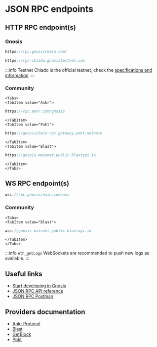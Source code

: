 ---
---

# JSON RPC endpoints

## HTTP RPC endpoint(s)

### Gnosis

```jsx title="Gnosis Mainnet"
https://rpc.gnosischain.com/
```

```jsx title="Chiado Testnet"
https://rpc-chiado.gnosistestnet.com
```
:::info Testnet
Chiado is the official testnet, check the [specifications and information](/about/networks/chiado).
:::

### Community

```mdx-code-block
<Tabs>
<TabItem value="Ankr">
```

```jsx title="Gnosis Mainnet"
https://rpc.ankr.com/gnosis
```

```mdx-code-block
</TabItem>
<TabItem value="Pokt">
```

```jsx title="Gnosis Mainnet"
https://gnosischain-rpc.gateway.pokt.network
```

```mdx-code-block
</TabItem>
<TabItem value="Blast">
```

```jsx title="Gnosis Mainnet"
https://gnosis-mainnet.public.blastapi.io
```

```mdx-code-block
</TabItem>
</Tabs>
```

## WS RPC endpoint(s)

```jsx title="Gnosis Mainnet"
wss://rpc.gnosischain.com/wss
```

### Community

```mdx-code-block
<Tabs>
<TabItem value="Blast">
```

```jsx title="Gnosis Mainnet"
wss://gnosis-mainnet.public.blastapi.io
```

```mdx-code-block
</TabItem>
</Tabs>
```

:::info `eth_getLogs`
WebSockets are recommended to push new logs as available.
:::

## Useful links

- [Start developing in Gnosis](/developers)
- [JSON RPC API reference](https://ethereum.org/en/developers/docs/apis/json-rpc/)
- [JSON RPC Postman](https://documenter.getpostman.com/view/4117254/ethereum-json-rpc/RVu7CT5J?version=latest)

## Providers documentation
- [Ankr Protocol](https://www.ankr.com/protocol/public/gnosis/) 
- [Blast](https://blastapi.io/public-api/gnosis)
- [GetBlock](https://getblock.io/)
- [Pokt](https://docs.pokt.network/home/use/public-rpc/gnosis-chain)